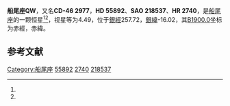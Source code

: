 {{Starbox begin
| name = 船尾座QW
}}
{{Starbox observe
| epoch = [[J2000.0|J2000.0]]
| constell = [[船尾座|船尾座]]<ref name=SIMBAD>{{cite web
 | url=http://simbad.u-strasbg.fr/simbad/sim-id?Ident=HR+2740
 | title =Pulsating variable Star
 | publisher=Centre de Données astronomiques de Strasbourg
 | work=SIMBAD
 | accessdate=2012-07-13}}</ref><ref name=DATA>{{cite web
 | url=http://vizier.u-strasbg.fr/viz-bin/VizieR-5?-out.add=.&-source=5050&-corr=PK=HR&-out.max=9999&HR=2740
 | title =VizieR Detailed Page
 | accessdate=2012-07-13}}</ref>
| 星官 = 
| ra = {{RA|7|12|33.6}}<ref name=SIMBAD /><ref name=DATA />
| dec = {{DEC|-46|45|34}}<ref name=SIMBAD /><ref name=DATA />
| appmag_v = 4.49<ref name=SIMBAD /><ref name=DATA />
}}
{{Starbox character
| class = F0IV<ref name=SIMBAD /><ref name=DATA />
| b-v = 0.32<ref name=SIMBAD /><ref name=DATA />
| u-b = -0.01<ref name=SIMBAD /><ref name=DATA />
| r-i = 0.22<ref name=SIMBAD /><ref name=DATA />
| variable = 
}}
{{Starbox astrometry
| radial_v = -0.01
| prop_mo_ra = -1
| parallax = 0.048
| p_error = 
}}
{{Starbox catalog
| names =CD-46 2977，[[SAO星表|SAO]] 218537，[[HD星表|HD]] 55892，[[HR星表|HR]] 2740}}
{{Starbox reference |Simbad=HR+2740}}
{{Starbox end}}

'''船尾座QW'''，又名'''CD-46 2977'''，'''HD 55892'''、'''SAO 218537'''、'''HR 2740'''，是[[船尾座|船尾座]]的一颗恒星<ref name=SIMBAD /><ref name=DATA />，视星等为4.49，位于[[銀道座標系|銀經]]257.72，[[銀道座標系|銀緯]]-16.02，其[[B1900.0|B1900.0]]坐标为赤經{{RA|7|9|42.5}}，赤緯{{DEC|-46|-16.02|32}}。

== 参考文献 ==
{{reflist}}

{{star-stub}}

{{船尾座恒星}}
[[Category:船尾座|Category:船尾座]]
[[Category:HD和HDE天體|55892]]
[[Category:HR天體|2740]]
[[Category:SAO天體|218537]]